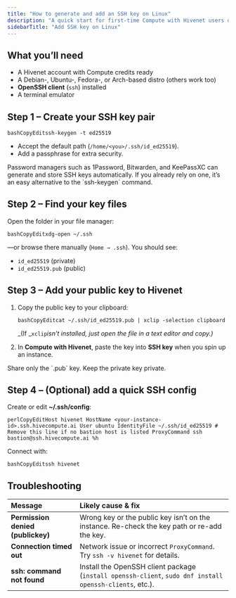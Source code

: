 ```yaml
---
title: "How to generate and add an SSH key on Linux"
description: "A quick start for first-time Compute with Hivenet users on Linux"
sidebarTitle: "Add SSH key on Linux"
---
```


## What you’ll need

- A Hivenet account with Compute credits ready
- A Debian-, Ubuntu-, Fedora-, or Arch-based distro (others work too)
- **OpenSSH client** (`ssh`) installed
- A terminal emulator

##  Step 1 – Create your SSH key pair

```
bashCopyEditssh-keygen -t ed25519
```

- Accept the default path (`/home/<you>/.ssh/id_ed25519`).
- Add a passphrase for extra security.

<Tip>
  Password managers such as 1Password, Bitwarden, and KeePassXC can generate and store SSH keys automatically. If you already rely on one, it’s an easy alternative to the `ssh-keygen` command.
</Tip>

## Step 2 – Find your key files

Open the folder in your file manager:

```
bashCopyEditxdg-open ~/.ssh
```

—or browse there manually (`Home → .ssh`). You should see:

- `id_ed25519` (private)
- `id_ed25519.pub` (public)

##  Step 3 – Add your public key to Hivenet

1. Copy the public key to your clipboard:

   ```
   bashCopyEditcat ~/.ssh/id_ed25519.pub | xclip -selection clipboard
   ```

   _(If _`xclip`_isn’t installed, just open the file in a text editor and copy.)_ 
2. In **Compute with Hivenet**, paste the key into **SSH key** when you spin up an instance.

<Warning>
  Share only the `.pub` key. Keep the private key private.
</Warning>

##  Step 4 – (Optional) add a quick SSH config

Create or edit **~/.ssh/config**:

```
perlCopyEditHost hivenet HostName <your-instance-id>.ssh.hivecompute.ai User ubuntu IdentityFile ~/.ssh/id_ed25519 # Remove this line if no bastion host is listed ProxyCommand ssh bastion@ssh.hivecompute.ai %h
```

Connect with:

```
bashCopyEditssh hivenet
```

##  Troubleshooting

| Message                           | Likely cause & fix                                                                                       |
| :-------------------------------- | :------------------------------------------------------------------------------------------------------- |
| **Permission denied (publickey)** | Wrong key or the public key isn’t on the instance. Re-check the key path or re-add the key.              |
| **Connection timed out**          | Network issue or incorrect `ProxyCommand`. Try `ssh -v hivenet` for details.                             |
| **ssh: command not found**        | Install the OpenSSH client package (`install openssh-client`, `sudo dnf install openssh-clients`, etc.). |